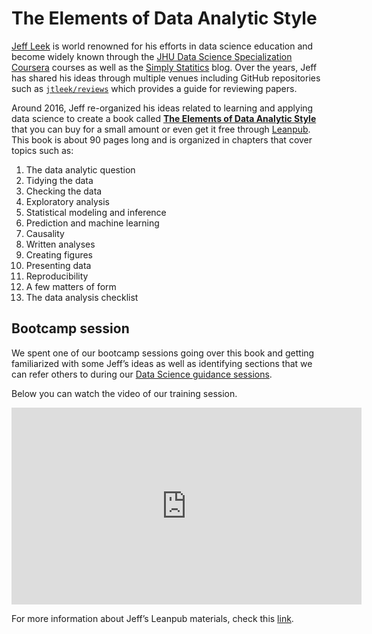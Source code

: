 # The Elements of Data Analytic Style 

[Jeff Leek](https://bsky.app/profile/jtleek.bsky.social) is world renowned for his efforts in data science education and become widely known through the [JHU Data Science Specialization Coursera](https://www.coursera.org/specializations/jhu-data-science) courses as well as the [Simply Statitics](https://simplystatistics.org/) blog. Over the years, Jeff has shared his ideas through multiple venues including GitHub repositories such as [`jtleek/reviews`](https://github.com/jtleek/reviews) which provides a guide for reviewing papers.

Around 2016, Jeff re-organized his ideas related to learning and applying data science to create a book called [**The Elements of Data Analytic Style**](https://leanpub.com/datastyle) that you can buy for a small amount or even get it free through [Leanpub](https://leanpub.com/datastyle). This book is about 90 pages long and is organized in chapters that cover topics such as:

1. The data analytic question
1. Tidying the data
1. Checking the data
1. Exploratory analysis
1. Statistical modeling and inference
1. Prediction and machine learning
1. Causality
1. Written analyses
1. Creating figures
1. Presenting data
1. Reproducibility
1. A few matters of form
1. The data analysis checklist

## Bootcamp session

We spent one of our bootcamp sessions going over this book and getting familiarized with some Jeff's ideas as well as identifying sections that we can refer others to during our [Data Science guidance sessions](#data-science-guidance-sessions). 

Below you can watch the video of our training session.

<iframe width="560" height="315" src="https://www.youtube.com/embed/Dsmm755i-ug" frameborder="0" allow="accelerometer; autoplay; clipboard-write; encrypted-media; gyroscope; picture-in-picture" allowfullscreen></iframe>

For more information about Jeff's Leanpub materials, check this [link](https://leanpub.com/u/jtleek).
